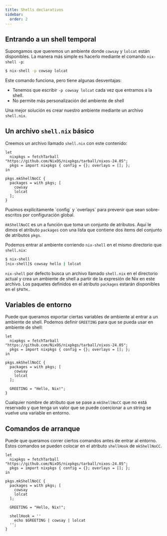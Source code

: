 ```yaml
---
title: Shells declarativos
sidebar: 
  order: 2
---
```


## Entrando a un shell temporal

Supongamos que queremos un ambiente donde `cowsay` y `lolcat` están disponibles. 
La manera más simple es hacerlo mediante el comando `nix-shell -p`:

```bash
$ nix-shell -p cowsay lolcat
```
Este comando funciona, pero tiene algunas desventajas:

- Tenemos que escribir `-p cowsay lolcat` cada vez que entramos a la shell. 
- No permite más personalización del ambiente de shell

Una mejor solución es crear nuestro ambiente mediante un archivo `shell.nix`.

## Un archivo `shell.nix` básico

Creemos un archivo llamado `shell.nix` con este contenido:

```code :language nix :filename shell.nix :eval false
let
  nixpkgs = fetchTarball "https://github.com/NixOS/nixpkgs/tarball/nixos-24.05";
  pkgs = import nixpkgs { config = {}; overlays = []; };
in

pkgs.mkShellNoCC {
  packages = with pkgs; [
    cowsay
    lolcat
  ];
}
```
<Aside title="Explicación">
Pusimos explícitamente `config` y `overlays` para prevenir que sean sobre-escritos por 
configuración global.

`m̀kShellNoCC` es un a función que toma un conjunto de atributos. Aquí le dimos el
atributo `packages` con una lista que contiene dos items del conjunto de atributos 
`pkgs`. 
</Aside>

Podemos entrar al ambiente corriendo `nix-shell` en el mismo directorio que 
`shell.nix`:

```bash 
$ nix-shell
[nix-shell]$ cowsay hello | lolcat
```
`nix-shell` por defecto busca un archivo llamado `shell.nix` en el directorio actual
y crea un ambiente de shell a partir de la expresión de Nix en este archivo.
Los paquetes definidos en el atributo `packages` estarán disponibles en el `$PATH`..

## Variables de entorno

Puede que queramos exportar ciertas variables de ambiente al entrar a un ambiente de
shell.
Podemos definir `GREETING` para que se pueda usar en ambiente de shell:

```code :language nix :eval false :filename shell.nix
let
  nixpkgs = fetchTarball "https://github.com/NixOS/nixpkgs/tarball/nixos-24.05";
  pkgs = import nixpkgs { config = {}; overlays = []; };
in

pkgs.mkShellNoCC {
  packages = with pkgs; [
    cowsay
    lolcat
  ];
  
  GREETING = "Hello, Nix!";
}
```
Cualquier nombre de atributo que se pase a `mkShellNoCC` que no está reservado y que 
tenga un valor que se puede coercionar a un string se vuelve una variable en entorno.

## Comandos de arranque
Puede que queramos correr ciertos comandos antes de entrar al entorno. Estos comandos
se pueden colocar en el atributo `shellHook` de `mkShellNoCC`.

```code :language nix :eval false :filename shell.nix
let
  nixpkgs = fetchTarball "https://github.com/NixOS/nixpkgs/tarball/nixos-24.05";
  pkgs = import nixpkgs { config = {}; overlays = []; };
in

pkgs.mkShellNoCC {
  packages = with pkgs; [
    cowsay
    lolcat
  ];
  
  GREETING = "Hello, Nix!";
  
  shellHook = ''
    echo $GREETING | cowsay | lolcat 
  '';
}
```

